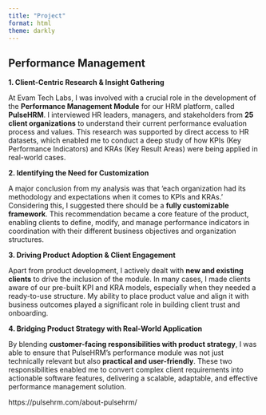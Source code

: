 ```yaml
---
title: "Project"
format: html
theme: darkly
---
```


## **Performance Management**

**1. Client-Centric Research & Insight Gathering**

At Evam Tech Labs, I was involved with a crucial role in the development of the **Performance Management Module** for our HRM platform, called **PulseHRM**. I interviewed HR leaders, managers, and stakeholders from **25 client organizations** to understand their current performance evaluation process and values. This research was supported by direct access to HR datasets, which enabled me to conduct a deep study of how KPIs (Key Performance Indicators) and KRAs (Key Result Areas) were being applied in real-world cases.

**2. Identifying the Need for Customization**

A major conclusion from my analysis was that ‘each organization had its methodology and expectations when it comes to KPIs and KRAs.’ Considering this, I suggested there should be a **fully customizable framework**. This recommendation became a core feature of the product, enabling clients to define, modify, and manage performance indicators in coordination with their different business objectives and organization structures.

**3. Driving Product Adoption & Client Engagement**

Apart from product development, I actively dealt with **new and existing clients** to drive the inclusion of the module. In many cases, I made clients aware of our pre-built KPI and KRA models, especially when they needed a ready-to-use structure. My ability to place product value and align it with business outcomes played a significant role in building client trust and onboarding.

**4. Bridging Product Strategy with Real-World Application**

By blending **customer-facing responsibilities with product strategy**, I was able to ensure that PulseHRM’s performance module was not just technically relevant but also **practical and user-friendly**. These two responsibilities enabled me to convert complex client requirements into actionable software features, delivering a scalable, adaptable, and effective performance management solution.

https://pulsehrm.com/about-pulsehrm/